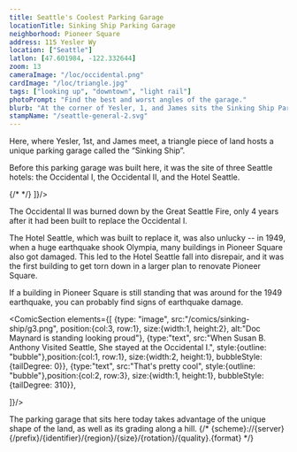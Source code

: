 ```yaml
---
title: Seattle's Coolest Parking Garage
locationTitle: Sinking Ship Parking Garage
neighborhood: Pioneer Square
address: 115 Yesler Wy
location: ["Seattle"]
latlon: [47.601984, -122.332644]
zoom: 13
cameraImage: "/loc/occidental.png"
cardImage: "/loc/triangle.jpg"
tags: ["looking up", "downtown", "light rail"]
photoPrompt: "Find the best and worst angles of the garage."
blurb: "At the corner of Yesler, 1, and James sits the Sinking Ship Parking Garage, which was voted the coolest parking garage in the country. But before it was a parking garage, a famous hotel sat here."
stampName: "/seattle-general-2.svg"
---
```


<LOCItem linkOut="https://www.loc.gov/item/75696663/" alt="crowded illustrated map of downtown Seattle" image="/loc/triangle.jpg" caption="Map of Seattle in 1891"/>

Here, where Yesler, 1st, and James meet, a triangle piece of land hosts a unique parking garage called the “Sinking Ship”.

Before this parking garage was built here, it was the site of three Seattle hotels: the Occidental I, the Occidental II, and the Hotel Seattle.

<LOCItem linkOut="https://www.loc.gov/resource/gdcmassbookdig.seattlememories00redf/?sp=21" alt="photograph of a two story, medium building with a crowd outside" image="/loc/occidental.png" caption="Occidental Hotel"/>
<ComicSection cols={4} elements={[
    {type: "image", src:"/comics/sinking-ship/g1.png", position:{col:4, row:1}, size:{width:1, height:2}},
    {type:"text", src:'*This* was the first "fancy" hotel in Seattle.', position:{col:2, row: 1},size:{width: 2, height: 1}, style:{outline: "bubble",}, bubbleStyle: {tailDegree: 10}}]}/>
{/* <Comic alt="illustration of an old-timey man with glasses" caption="Doc Maynard, believer of the 'Seattle streets should follow the compass' system" position="right" speechBubbles={[{ text: '*This* was the first "fancy" hotel in Seattle.' }]} image="/comics/sinking-ship/g1.png" overlap={100} absoluteHeight={200}/> */}
<LOCItem linkOut="https://www.loc.gov/resource/gdcmassbookdig.metropolitanseat00unse/?sp=19&r=-0.073,0.224,0.854,0.482,0" alt="photograph of a five story large building shaped like a wedge" image="/loc/seattle/seattle-hotel.png"/>
<ComicSection cols={5} elements={[
    {type: "image", src:"/comics/sinking-ship/g2.png", position:{col:1, row:2}, size:{width:2, height:2} },
    {type:"text", src:"But it’s cursed! how many hotels stood here before?", style:{outline: "bubble"},position:{col:1, row:1}, size:{width:2, height:1}, bubbleStyle: {tailDegree: 90}},
    {type: "image", src:"/loc/seattle/sinkingShip/skeptic.png", position:{col:4, row:3}, size:{width:2, height:2} },
    {type:"text", src:"...", style:{outline: "bubble"},position:{col:4, row:2}, size:{width:1, height:1}, bubbleStyle: {tailDegree: 80}},
    {type:"text", src:"Three...", style:{outline: "bubble"},position:{col:5, row:2}, size:{width:1, height:1}, bubbleStyle: {tailDegree: 100}},
    {type:"text", src:"And how many got taken out by disasters?", style:{outline: "bubble"},position:{col:2, row:3}, size:{width:2, height:1}, bubbleStyle: {tailDegree: 225}},
    {type:"text", src:"...two", style:{outline: "bubble"},position:{col:3, row:4}, size:{width:1, height:1}, bubbleStyle: {tailDegree: 340}},
    {type:"text", src:"And tell me, how many hotels are standing there now?", style:{outline: "bubble"},position:{col:1, row:5}, size:{width:2, height:1}, bubbleStyle: {tailDegree: 270}},
    {type:"text", src:"none :(", style:{outline: "bubble"},position:{col:4, row:6}, size:{width:1, height:1}, bubbleStyle: {tailDegree: 270}},

]}/>

The Occidental II was burned down by the Great Seattle Fire, only 4 years after it had been built to replace the Occidental I.

The Hotel Seattle, which was built to replace it, was also unlucky -- in 1949, when a huge earthquake shook Olympia, many buildings in Pioneer Square also got damaged. This led to the Hotel Seattle fall into disrepair, and it was the first building to get torn down in a larger plan to renovate Pioneer Square.

If a building in Pioneer Square is still standing that was around for the 1949 earthquake, you can probably find signs of earthquake damage.

<LOCItem linkOut="https://www.loc.gov/resource/mss11049.mss11049-001_00683_00886/?sp=159" alt="two page spread of a notebook with cursive" image="/loc/susan-journal.png" caption="Page from Susan B. Anthony's journal"/>
 
<ComicSection elements={[
    {type: "image", src:"/comics/sinking-ship/g3.png", position:{col:3, row:1}, size:{width:1, height:2}, alt:"Doc Maynard is standing looking proud"},
    {type:"text", src:"When Susan B. Anthony Visited Seattle, She stayed at the Occidental I.", style:{outline: "bubble"},position:{col:1, row:1}, size:{width:2, height:1}, bubbleStyle: {tailDegree: 0}},
    {type:"text", src:"That's pretty cool", style:{outline: "bubble"},position:{col:2, row:3}, size:{width:1, height:1}, bubbleStyle: {tailDegree: 310}},
    

]}/>


 The parking garage that sits here today takes advantage of the unique shape of the land, as well as its grading along a hill.
{/* {scheme}://{server}{/prefix}/{identifier}/{region}/{size}/{rotation}/{quality}.{format} */}
